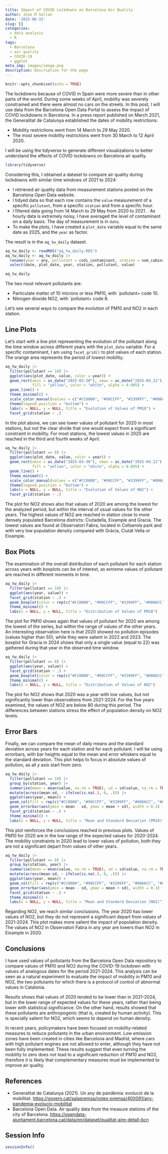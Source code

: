 ```yaml
---
title: Impact of COVID Lockdowns on Barcelona Air Quality
author: Jose M Sallan
date: '2025-06-15'
slug: []
categories:
  - data analysis
  - R
tags:
  - Barcelona
  - air quality
  - COVID-19
  - ggplot
meta_img: images/image.png
description: Description for the page
---
```


```r
knitr::opts_chunk$set(echo = TRUE)
```

The lockdowns because of COVID in Spain were more severe than in other parts of the world. During some weeks of April, mobility was severely constrained and there were almost no cars on the streets. In this post, I will use data from the Barcelona Open Data Portal to assess the impact of COVID lockdowns in Barcelona. In a press report published on March 2021, the Generalitat de Catalunya established the dates of mobility restrictions:

- Mobility restrictions went from 14 March to 29 May 2020.
- The most severe mobility restrictions went from 30 March to 12 April 2020.

I will be using the tidyverse to generate different visualizations to better understand the effects of COVID lockdowns on Barcelona air quality.

```r
library(tidyverse)
```

Considering this, I obtained a dataset to compare air quality during lockdowns with similar time windows of 2021 to 2024:

- I retrieved air quality data from measurement stations posted on the Barcelona Open Data website.
- I tidyed data so that each row contains the `value` measurement of a specific `pollutant`, from a specific `station` and from a specific hour.
- I filtered data going from 14 March to 29 May from 2020 to 2021.
. As hourly data is extremely noisy, I have averaged the level of contaminant on a daily basis. The day of measurement is in `date`.
- To make the plots, I have created a `plot_date` variable equal to the same date as 2025, and the `year` as factor.

The result is in the `aq_tw_daily` dataset.

```r
aq_tw_daily <- readRDS("aq_tw_daily.RDS")
aq_tw_daily <- aq_tw_daily |>
  rename(year = any, pollutant = codi_contaminant, station = nom_cabina) |>
  select(date, plot_date, year, station, pollutant, value)
```

```r
aq_tw_daily
```

The two most relevant pollutants are:

- Particulate matter of 10 microns or less PM10, with `pollutant+  code 10.
- Nitrogen dioxide NO2, with  `pollutant+  code 8.

Let's see several ways to compare the evolution of PM10 and NO2 in each station.

## Line Plots

Let's start with a line plot representing the evolution of the pollutant along the time window across different years with the `plot_date` variable. For a specific contaminant, I am using `facet_grid()` to plot values of each station. The orange area represents the period of lowest mobility.


```r
aq_tw_daily |>
  filter(pollutant == 10) |>
  ggplot(aes(plot_date, value, color = year)) +
  geom_rect(xmin = as_date("2025-03-30"), xmax = as_date("2025-04_12"), ymin = 0, ymax = 60,
            fill = "yellow", color = "white", alpha = 0.005) +
  geom_line() +
  theme_minimal() +
  scale_color_manual(values = c("#CC0000", "#99CCFF", "#3399FF", "#0066CC", "#003366")) +
  theme(legend.position = "bottom") +
  labs(x = NULL, y = NULL, title = "Evolution of Values of PM10") + 
  facet_grid(station ~ .)
```

In the plot above, we can see lower values of pollutant for 2020 in most stations, but not the clear divide that one would expect from a significant constraint in mobility. For most stations, the lowest values in 2020 are reached in the third and fourth weeks of April.

```r
aq_tw_daily |>
  filter(pollutant == 8) |>
  ggplot(aes(plot_date, value, color = year)) +
  geom_rect(xmin = as_date("2025-03-30"), xmax = as_date("2025-04_12"), ymin = 0, ymax = 80,
            fill = "yellow", color = "white", alpha = 0.005) +
  geom_line() +
  theme_minimal() +
  scale_color_manual(values = c("#CC0000", "#99CCFF", "#3399FF", "#0066CC", "#003366")) +
  theme(legend.position = "bottom") +
  labs(x = NULL, y = NULL, title = "Evolution of Values of NO2") + 
  facet_grid(station ~ .)
```

The plot for NO2 shows also that values of 2020 are among the lowest for the analyzed period, but within the interval of usual values for the other years. The highest values of NO2 are reached in station close to more densely populated Barcelona districts: Ciutadella, Eixample and Gracia. The lowest values are found at Observatori Fabra, located in Collserola park and with very low population density compared with Gràcia, Ciutat Vella or Eixample.

## Box Plots

The examination of the overall distribution of each pollutant for each station across years with boxplots can be of interest, as extreme values of pollutant are reached in different moments in time.

```r
aq_tw_daily |>
  filter(pollutant == 10) |>
  ggplot(aes(year, value)) +
  facet_grid(station ~ .) +
  geom_boxplot(color = rep(c("#CC0000", "#99CCFF", "#3399FF", "#0066CC", "#003366"), 6)) +
  theme_minimal() +
  labs(x = NULL, y = NULL, title = "Distribution of Values of PM10")
```

The plot for PM10 shows again that values of pollutant for 2020 are among the lowest of the series, but within the range of values of the other years. An interesting observation here is that 2020 showed no pollution episodes (values higher than 50), while they were salient in 2022 and 2023. The boxplot for Gracia in 2024 shows that only a single value (equal to 22) was gathered during that year in the observed time window.

```r
aq_tw_daily |>
  filter(pollutant == 8) |>
  ggplot(aes(year, value)) +
  facet_grid(station ~ .) +
  geom_boxplot(color = rep(c("#CC0000", "#99CCFF", "#3399FF", "#0066CC", "#003366"), 8)) +
  theme_minimal() +
  labs(x = NULL, y = NULL, title = "Distribution of Values of NO2")
```

The plot for NO2 shows that 2020 was a year with low values, but not significantly lower than observations from 2021-2024. For the five years examined, the values of NO2 are below 80 during this period. The differences between stations stress the effect of population density on NO2 levels.

## Error Bars

Finally, we can compare the mean of daily means and the standard deviation across years for each station and for each pollutant. I will be using errorbars, with bar heights equal to the mean and error whiskers equal to the standard deviation. This plot helps to focus in absolute values of pollution, as all *y* axis start from zero.

```r
aq_tw_daily |>
  filter(pollutant == 10) |>
  group_by(station, year) |>
  summarise(mean = mean(value, na.rm = TRUE), sd = sd(value, na.rm = TRUE), .groups = "drop") |>
  mutate(across(mean:sd, ~ ifelse(is.na(.), 0, .))) |>
  ggplot(aes(year, mean)) +
  geom_col(fill = rep(c("#CC0000", "#99CCFF", "#3399FF", "#0066CC", "#003366"), 6), alpha = 0.5) +
  geom_errorbar(aes(ymin = mean - sd, ymax = mean + sd), width = 0.3) +
  facet_grid(station ~ .) +
  theme_minimal() +
  labs(x = NULL, y = NULL, title = "Mean and Standard Deviation (PM10)")
```

This plot reinforces the conclusions reached in previous plots. Values of PM10 for 2020 are in the low range of the expected values for 2020-2024. The mobility constraints in 2020 lead to lower values of pollution, both they are not a significant depart from values of other years.

```r
aq_tw_daily |>
  filter(pollutant == 8) |>
  group_by(station, year) |>
  summarise(mean = mean(value, na.rm = TRUE), sd = sd(value, na.rm = TRUE), .groups = "drop") |>
  mutate(across(mean:sd, ~ ifelse(is.na(.), 0, .))) |>
  ggplot(aes(year, mean)) +
  geom_col(fill = rep(c("#CC0000", "#99CCFF", "#3399FF", "#0066CC", "#003366"), 8), alpha = 0.5) +
  geom_errorbar(aes(ymin = mean - sd, ymax = mean + sd), width = 0.3) +
  facet_grid(station ~ .) +
  theme_minimal() +
  labs(x = NULL, y = NULL, title = "Mean and Standard Deviation (NO2)")
```

Regarding NO2, we reach similar conclusions. The year 2020 has lower values of NO2, but they do not represent a significant depart from values of 2021-2024. This plot makes more salient the impact of population density. The values of NO2 in Observatori Fabra in any year are lowers than NO2 in Eixample in 2020.

## Conclusions

I have used values of pollutants from the Barcelona Open Data repository to compare values of PM10 and NO2 during the COVID-19 lockdown with values of analogous dates for the period 2021-2024. This analysis can be seen as a natural experiment to evaluate the impact of mobility in PM10 and NO2, the two pollutants for which there is a protocol of control of abnormal values in Catalonia.

Results shows that values of 2020 tended to be lower than in 2021-2024, but in the lower range of expected values for these years, rather than being lower with statistical significance. On the other hand, results showed that these pollutants are anthropogenic (that is, created by human activity). This is specially salient for NO2, which seems to depend on human density.

In recent years, policymakers have been focused on mobility-related measures to reduce pollutants in the urban environment. Low emission zones have been created in cities like Barcelona and Madrid, where cars with high pollutant engines are not allowed to enter, although they have not been fully implemented. These results suggest that even turning the mobility to zero does not lead to a significant reduction of PM10 and NO2, therefore it is likely that complementary measures must be implemented to improve air quality.

## References

- Generalitat de Catalunya (2021). Un any de pandèmia: evolució de la mobilitat. <https://govern.cat/salapremsa/notes-premsa/400091/any-pandemia-evolucio-mobilitat>
- Barcelona Open Data. Air quality data from the measure stations of the city of Barcelona. <https://opendata-ajuntament.barcelona.cat/data/en/dataset/qualitat-aire-detall-bcn>

## Session Info

```r
sessionInfo()
```


